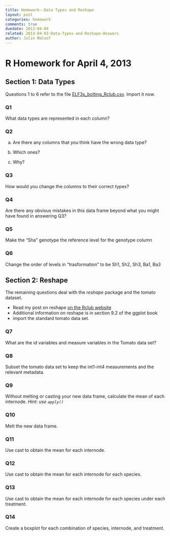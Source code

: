 ```yaml
---
title: Homework--Data Types and Reshape
layout: post
categories: homework
comments: true
duedate: 2013-04-04
related: 2013-04-03-Data-Types-and-Reshape-Answers
author: Julin Maloof
---
```


R Homework for April 4, 2013
========================================================

## Section 1: Data Types
Questions 1 to 6 refer to the file [ELF3s\_bolting\_Rclub.csv]({{ site.baseurl }}/downloads/ELF3s_bolting_Rclub.csv). Import it now.

### Q1
What data types are represented in each column?

### Q2
a) Are there any columns that you think have the wrong data type?  

b) Which ones? 

c) Why?

### Q3
How would you change the columns to their correct types?

### Q4
Are there any obvious mistakes in this data frame beyond what you might have found in answering Q3?

### Q5
Make the "Sha" genotype the reference level for the genotype column

### Q6
Change the order of levels in "trasformation" to be Sh1, Sh2, Sh3, Ba1, Ba3

## Section 2: Reshape
The remaining questions deal with the *reshape* package and the tomato dataset.

* Read my post on reshape [on the Rclub website](http://mfcovington.github.com/r_club/resources/2013/03/28/Reshape/)
* Additional information on reshape is in section 9.2 of the ggplot book
* import the standard tomato data set.

### Q7
What are the id variables and measure variables in the Tomato data set?

### Q8
Subset the tomato data set to keep the int1-int4 measurements and the relevant metadata.

### Q9
Without melting or casting your new data frame, calculate the mean of each internode. *Hint: use `apply()`*

### Q10
Melt the new data frame.

### Q11
Use cast to obtain the mean for each internode.

### Q12
Use cast to obtain the mean for each internode for each species.

### Q13
Use cast to obtain the mean for each internode for each species under each treatment.

### Q14
Create a boxplot for each combination of species, internode, and treatment.
